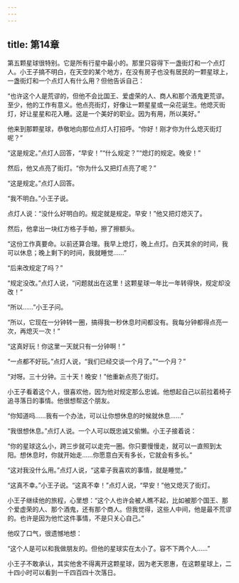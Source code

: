 ```yaml
---
---
---
```

title: 第14章
---

第五颗星球很特别。它是所有行星中最小的。那里只容得下一盏街灯和一个点灯人。小王子搞不明白，在天空的某个地方，在没有房子也没有居民的一颗星球上，一盏街灯和一个点灯人有什么用？但他告诉自己：

“也许这个人是荒谬的，但他不会比国王、爱虚荣的人、商人和那个酒鬼更荒谬。至少，他的工作有意义。他点亮街灯，好像让一颗星星或一朵花诞生。他熄灭街灯，好让星星和花入睡。这是一个美好的职业。因为有用，所以美好。”

他来到那颗星球，恭敬地向那位点灯人打招呼。“你好！刚才你为什么熄灭街灯呢？”

“这是规定。”点灯人回答，“早安！”“什么规定？”“熄灯的规定。晚安！”

然后，他又点亮了街灯。“你为什么又把灯点亮了呢？”

“这是规定。”点灯人回答。

“我不明白。”小王子说。

点灯人说：“没什么好明白的。规定就是规定。早安！”他又把灯熄灭了。

然后，他拿出一块红方格子手帕，擦了擦额头。

“这份工作真要命。以前还算合理。我早上熄灯，晚上点灯。白天其余的时间，我可以休息；晚上剩下的时间，我就睡觉……”

“后来改规定了吗？”

“规定没改。”点灯人说，“问题就出在这里！这颗星球一年比一年转得快，规定却没改！”

“所以……”小王子问。

“所以，它现在一分钟转一圈，搞得我一秒休息时间都没有。我每分钟都得点亮一次，再熄灭一次！”



“这真好玩！你这里一天就只有一分钟啊！”

“一点都不好玩。”点灯人说，“我们已经交谈一个月了。”“一个月？”

“对呀。三十分钟。三十天！晚安！”他重新点亮了街灯。

小王子看着这个人，很喜欢他，因为他对规定那么忠诚。他想起自己以前拉着椅子追寻落日的事情。他很想帮这个朋友。

“你知道吗……我有一个办法，可以让你想休息的时候就休息……”

“我很想休息。”点灯人说。一个人可以既忠诚又偷懒。小王子接着说：

“你的星球这么小，跨三步就可以走完一圈。你只要慢慢走，就可以一直照到太阳。想休息时，你就开始走……你愿意白天有多长，它就会有多长。”

“这对我没什么用。”点灯人说，“这辈子我喜欢的事情，就是睡觉。”

“这真不幸。”小王子说。“这真不幸！”点灯人说，“早安！”他又熄灭了街灯。

小王子继续他的旅程，心里想：“这个人也许会被人瞧不起，比如被那个国王、那个爱虚荣的人、那个酒鬼，还有那个商人。但我觉得，这些人中间，他是最不荒谬的。也许是因为他忙这件事情，不是只关心自己。”

他叹了口气，很遗憾地想：

“这个人是可以和我做朋友的。但他的星球实在太小了。容不下两个人……”

小王子不敢承认，其实他舍不得离开这颗星球，因为老天恩惠，在这颗星球上，二十四小时可以看到一千四百四十次落日。